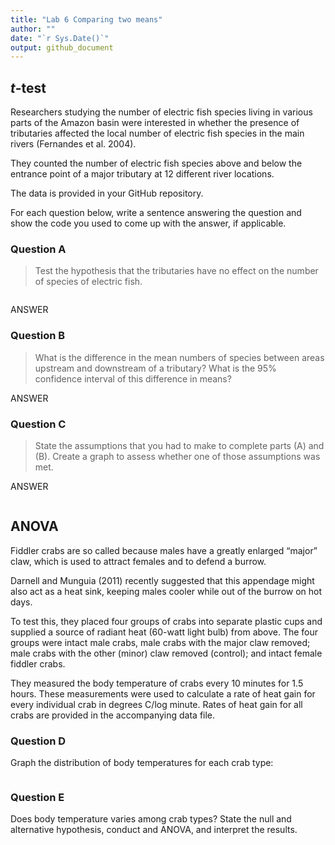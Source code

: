 ```yaml
---
title: "Lab 6 Comparing two means"
author: ""
date: "`r Sys.Date()`"
output: github_document
---
```


## $t$-test

Researchers studying the number of electric fish species living in various parts of the Amazon basin were interested in whether the presence of tributaries affected the local number of electric fish species in the main rivers (Fernandes et al. 2004).

They counted the number of electric fish species above and below the entrance point of a major tributary at 12 different river locations.

The data is provided in your GitHub repository.

For each question below, write a sentence answering the question and show the code you used to come up with the answer, if applicable.

### Question A

> Test the hypothesis that the tributaries have no effect on the number of species of electric fish.

```r

```

ANSWER

### Question B

> What is the difference in the mean numbers of species between areas upstream and downstream of a tributary? What is the 95% confidence interval of this difference in means?

ANSWER

### Question C

> State the assumptions that you had to make to complete parts (A) and (B). Create a graph to assess whether one of those assumptions was met.

ANSWER

```r

```

## ANOVA

Fiddler crabs are so called because males have a greatly enlarged "major" claw, which is used to attract females and to defend a burrow.

Darnell and Munguia (2011) recently suggested that this appendage might also act as a heat sink, keeping males cooler while out of the burrow on hot days.

To test this, they placed four groups of crabs into separate plastic cups and supplied a source of radiant heat (60-watt light bulb) from above. The four groups were intact male crabs, male crabs with the major claw removed; male crabs with the other (minor) claw removed (control); and intact female fiddler crabs.

They measured the body temperature of crabs every 10 minutes for 1.5 hours. These measurements were used to calculate a rate of heat gain for every individual crab in degrees C/log minute. Rates of heat gain for all crabs are provided in the accompanying data file.

### Question D

Graph the distribution of body temperatures for each crab type:

```r

```

### Question E

Does body temperature varies among crab types? State the null and alternative hypothesis, conduct and ANOVA, and interpret the results.

```r

```
